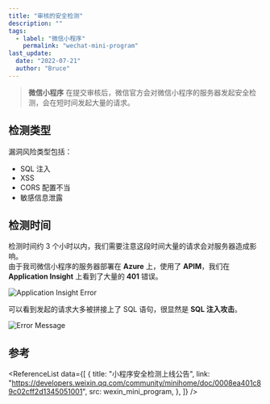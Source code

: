 ```yaml
---
title: "审核的安全检测"
description: ""
tags:
  - label: "微信小程序"
    permalink: "wechat-mini-program"
last_update:
  date: "2022-07-21"
  author: "Bruce"
---
```



> **微信小程序** 在提交审核后，微信官方会对微信小程序的服务器发起安全检测，会在短时间发起大量的请求。

## 检测类型

<p className="md-mb-4">漏洞风险类型包括：</p>

- SQL 注入
- XSS
- CORS 配置不当
- 敏感信息泄露

## 检测时间

检测时间约 <TH>3 个小时以内</TH>，我们需要注意这段时间大量的请求会对服务器造成影响。  
由于我司微信小程序的服务器部署在 **Azure** 上，使用了 **APIM**，我们在 **Application Insight** 上看到了大量的 **401** 错误。

![Application Insight Error](./application_insight_error.png)

可以看到发起的请求大多被拼接上了 SQL 语句，很显然是 **SQL 注入攻击**。

![Error Message](./error_message.png)

## 参考

<ReferenceList
  data={[
    {
      title: "小程序安全检测上线公告",
      link: "https://developers.weixin.qq.com/community/minihome/doc/0008ea401c89c02cff2d1345051001",
      src: wexin_mini_program,
    },
  ]}
/>
